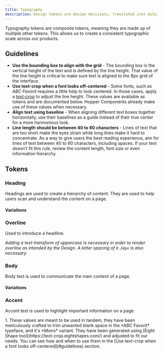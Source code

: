 ```yaml
---
title: Typography
description: Design tokens are design decisions, translated into data. Explore the semantic typography design tokens.
---
```



Typography tokens are composite tokens, meaning they are made up of multiple other tokens. This allows us to create a consistent typographic scale across our products.

## Guidelines

- **Use the bounding box to align with the grid** - The bounding box is the vertical height of the text and is defined by the line height. That value of the line height is critical to make sure text is aligned to the 8px grid of the interface.
- **Use text-crop when a font looks off-centered** - Some fonts, such as *ABC Favorit* requires a little help to look centered. In those cases, apply a [text-crop](/getting-started/guides/text-crop) to adjust the line height. These values are available as tokens and are documented below. Hopper Components already make use of these values when necessary.
- **Align text using baseline** - When aligning different text boxes together horizontally, use their baselines as a guide instead of their true center for a more harmonious look.
- **Line length should be between 40 to 60 characters** - Lines of text that are too short make the eyes strain while long lines make it hard to concentrate. As a way to give users the best reading experience, aim for lines of text between 40 to 60 characters, including spaces. If your text doesn’t fit this rule, review the content length, font size or even information hierarchy.

## Tokens

### Heading

Headings are used to create a hierarchy of content. They are used to help users scan and understand the content on a page.

<TypographyTable type="heading" data={tokens.semantic} />

#### Variations

<TypographyVariantTable type="heading" data={tokens.semantic} />

### Overline

Used to introduce a headline.

_Adding a text-transform of uppercase is necessary in order to render overline as intended by the Design. A letter spacing of `0.24px` is also necessary._

<TypographyTable type="overline" data={tokens.semantic} />

### Body

Body text is used to communicate the main content of a page.

<TypographyTable type="body" data={tokens.semantic} />

#### Variations

<TypographyVariantTable type="body" data={tokens.semantic} />

### Accent

Accent text is used to highlight important information on a page.

<TypographyTable type="accent" data={tokens.semantic} />

<Footnote name="offset-tokens">
    1. These values are meant to be used in tandem, they have been meticulously crafted to trim unwanted blank space in the *ABC Favorit* typeface, and it's *Mono* variant. They have been generated using [Eight Shape tool](https://text-crop.eightshapes.com/) and adjusted to fit our needs. You can see how and when to use them in the [Use text-crop when a font looks off-centered](#guidelines) section.
</Footnote>

